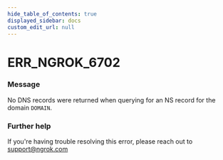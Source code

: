 ```yaml
---
hide_table_of_contents: true
displayed_sidebar: docs
custom_edit_url: null
---
```



# ERR_NGROK_6702

### Message
No DNS records were returned when querying for an NS record for the domain `DOMAIN`.

### Further help
If you're having trouble resolving this error, please reach out to [support@ngrok.com](mailto:support@ngrok.com?subject=Help%20with%20ERR_NGROK_6702)


<ErrorDetails error='err_ngrok_6702' />
